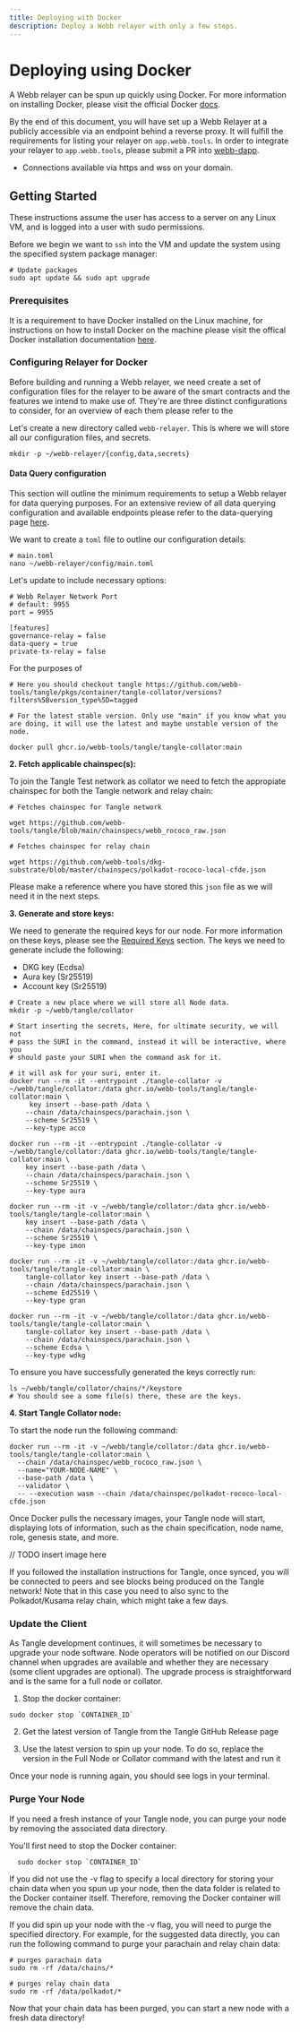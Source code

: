 ```yaml
---
title: Deploying with Docker
description: Deploy a Webb relayer with only a few steps.
---
```



# Deploying using Docker

A Webb relayer can be spun up quickly using Docker. For more information on installing Docker,
please visit the official Docker [docs](https://docs.docker.com/get-docker/). 

By the end of this document, you will have set up a Webb Relayer at a publicly accessible via an endpoint behind a reverse proxy. 
It will fulfill the requirements for listing your relayer on `app.webb.tools`. In order to integrate your relayer to `app.webb.tools`, 
please submit a PR into [webb-dapp]().

- Connections available via https and wss on your domain.

## Getting Started 

<Callout type="info">
  These instructions assume the user has access to a server on any Linux VM, and is logged into a user with sudo permissions.
</Callout>

Before we begin we want to `ssh` into the VM and update the system using the specified system package manager:
```
# Update packages
sudo apt update && sudo apt upgrade
```

### Prerequisites

It is a requirement to have Docker installed on the Linux machine, for instructions on how to install Docker on the machine 
please visit the offical Docker installation documentation [here](https://docs.docker.com/desktop/install/linux-install/).

### Configuring Relayer for Docker

Before building and running a Webb relayer, we need create a set of configuration files for the relayer to be aware of the smart 
contracts and the features we intend to make use of. They're are three distinct configurations to consider, for an overview of each them please refer 
to the 

Let's create a new directory called `webb-relayer`. This is where we will store all our configuration files, and secrets. 

```
mkdir -p ~/webb-relayer/{config,data,secrets}
```

#### Data Query configuration

This section will outline the minimum requirements to setup a Webb relayer for data querying purposes. For an extensive review of all data querying 
configuration and available endpoints please refer to the data-querying page [here]().

We want to create a `toml` file to outline our configuration details:
```
# main.toml
nano ~/webb-relayer/config/main.toml 
```

Let's update to include necessary options:
```
# Webb Relayer Network Port
# default: 9955
port = 9955
 
[features]
governance-relay = false
data-query = true
private-tx-relay = false
```

For the purposes of 


```
# Here you should checkout tangle https://github.com/webb-tools/tangle/pkgs/container/tangle-collator/versions?filters%5Bversion_type%5D=tagged

# For the latest stable version. Only use "main" if you know what you are doing, it will use the latest and maybe unstable version of the node. 

docker pull ghcr.io/webb-tools/tangle/tangle-collator:main
```

**2. Fetch applicable chainspec(s):**

To join the Tangle Test network as collator we need to fetch the appropiate chainspec for both the Tangle network and relay chain: 

```
# Fetches chainspec for Tangle network 
 
wget https://github.com/webb-tools/tangle/blob/main/chainspecs/webb_rococo_raw.json
```

```
# Fetches chainspec for relay chain
 
wget https://github.com/webb-tools/dkg-substrate/blob/master/chainspecs/polkadot-rococo-local-cfde.json
```

Please make a reference where you have stored this `json` file as we will need it in the next steps. 

**3. Generate and store keys:**

We need to generate the required keys for our node. For more information on these keys, please see the [Required Keys]() section. 
The keys we need to generate include the following:
- DKG key (Ecdsa)
- Aura key (Sr25519)
- Account key (Sr25519)

```
# Create a new place where we will store all Node data.
mkdir -p ~/webb/tangle/collator
  
# Start inserting the secrets, Here, for ultimate security, we will not
# pass the SURI in the command, instead it will be interactive, where you
# should paste your SURI when the command ask for it.
 
# it will ask for your suri, enter it. 
docker run --rm -it --entrypoint ./tangle-collator -v ~/webb/tangle/collator:/data ghcr.io/webb-tools/tangle/tangle-collator:main \
     key insert --base-path /data \
    --chain /data/chainspecs/parachain.json \
    --scheme Sr25519 \
    --key-type acco
 
docker run --rm -it --entrypoint ./tangle-collator -v ~/webb/tangle/collator:/data ghcr.io/webb-tools/tangle/tangle-collator:main \
    key insert --base-path /data \
    --chain /data/chainspecs/parachain.json \
    --scheme Sr25519 \
    --key-type aura
 
docker run --rm -it -v ~/webb/tangle/collator:/data ghcr.io/webb-tools/tangle/tangle-collator:main \
    key insert --base-path /data \
    --chain /data/chainspecs/parachain.json \
    --scheme Sr25519 \
    --key-type imon
 
docker run --rm -it -v ~/webb/tangle/collator:/data ghcr.io/webb-tools/tangle/tangle-collator:main \
    tangle-collator key insert --base-path /data \
    --chain /data/chainspecs/parachain.json \
    --scheme Ed25519 \
    --key-type gran
 
docker run --rm -it -v ~/webb/tangle/collator:/data ghcr.io/webb-tools/tangle/tangle-collator:main \
    tangle-collator key insert --base-path /data \
    --chain /data/chainspecs/parachain.json \
    --scheme Ecdsa \
    --key-type wdkg
```

To ensure you have successfully generated the keys correctly run:
```
ls ~/webb/tangle/collator/chains/*/keystore
# You should see a some file(s) there, these are the keys.
```

**4. Start Tangle Collator node:**

To start the node run the following command:

```
docker run --rm -it -v ~/webb/tangle/collator:/data ghcr.io/webb-tools/tangle/tangle-collator:main \
  --chain /data/chainspec/webb_rococo_raw.json \
  --name="YOUR-NODE-NAME" \
  --base-path /data \
  --validator \
  -- --execution wasm --chain /data/chainspec/polkadot-rococo-local-cfde.json
```

Once Docker pulls the necessary images, your Tangle node will start, displaying lots of information, 
such as the chain specification, node name, role, genesis state, and more.


// TODO insert image here

If you followed the installation instructions for Tangle, once synced, you will be connected to peers and see 
blocks being produced on the Tangle network! Note that in this case you need to also sync to the Polkadot/Kusama 
relay chain, which might take a few days.

### Update the Client
As Tangle development continues, it will sometimes be necessary to upgrade your node software. Node operators will be notified 
on our Discord channel when upgrades are available and whether they are necessary (some client upgrades are optional). 
The upgrade process is straightforward and is the same for a full node or collator.

1. Stop the docker container:
```
sudo docker stop `CONTAINER_ID`
```

2. Get the latest version of Tangle from the Tangle GitHub Release page

3. Use the latest version to spin up your node. To do so, replace the version in the Full Node or Collator command with the latest and run it

Once your node is running again, you should see logs in your terminal.

### Purge Your Node
If you need a fresh instance of your Tangle node, you can purge your node by removing the associated data directory.

You'll first need to stop the Docker container:
```
  sudo docker stop `CONTAINER_ID`
```

If you did not use the -v flag to specify a local directory for storing your chain data when you spun up your node, then the data folder is related 
to the Docker container itself. Therefore, removing the Docker container will remove the chain data.

If you did spin up your node with the -v flag, you will need to purge the specified directory. For example, for the suggested data directly, 
you can run the following command to purge your parachain and relay chain data:

```
# purges parachain data
sudo rm -rf /data/chains/*
```

```
# purges relay chain data
sudo rm -rf /data/polkadot/*
```

Now that your chain data has been purged, you can start a new node with a fresh data directory! 